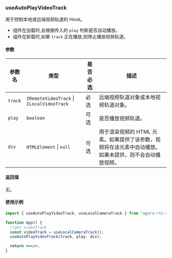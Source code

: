 ### useAutoPlayVideoTrack

用于控制本地或远端视频轨道的 Hook。

- 组件在加载时,会根据传入的 `play` 判断是否自动播放。
- 组件在卸载时,如果 `track` 正在播放,则停止播放视频轨道。

#### 参数

| 参数名  | 类型                                                  | 是否必选 | 描述                                                                                                   |
| ------- | ----------------------------------------------------- | -------- | ------------------------------------------------------------------------------------------------------ |
| `track` | `IRemoteVideoTrack` &VerticalLine; `ILocalVideoTrack` | 必选     | 远端视频轨道对象或本地视频轨道对象。                                                                   |
| `play`  | `boolean`                                             | 可选     | 是否播放视频轨道。                                                                                     |
| `div`   | `HTMLElement` &VerticalLine; `null`                   | 可选     | 用于渲染视频的 HTML 元素。如果提供了该参数，视频将在该元素中自动播放。如果未提供，则不会自动播放视频。 |

#### 返回值

无。

#### 使用示例

```jsx
import { useAutoPlayVideoTrack, useLocalCameraTrack } from "agora-rtc-react";

function App() {
  //get videoTrack
  const videoTrack = useLocalCameraTrack();
  useAutoPlayVideoTrack(track, play, div);

  return <></>;
}
```
